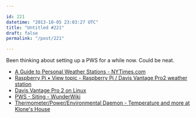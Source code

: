 ```yaml
---

id: 221
datetime: "2013-10-05 23:03:27 UTC"
title: "Untitled #221"
draft: false
permalink: "/post/221"

---
```


Been thinking about setting up a PWS for a while now. Could be neat. 

 
 * [A Guide to Personal Weather Stations - NYTimes.com](http://www.nytimes.com/2013/07/11/technology/personaltech/a-guide-to-personal-weather-stations.html?pagewanted=all)
 * [Raspberry Pi • View topic - Raspberry Pi / Davis Vantage Pro2 weather station](http://www.raspberrypi.org/phpBB3/viewtopic.php?p=242436)
 * [Davis Vantage Pro 2 on Linux](http://www.joejaworski.com/weather/)
 * [PWS - Siting - WunderWiki](http://wiki.wunderground.com/index.php/PWS_-_Siting)
 * [Thermometer/Power/Environmental Daemon - Temperature and more at Klone's House](http://www.klein.com/thermd/)



